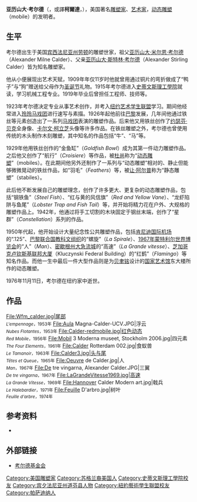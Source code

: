 {{Infobox artist
| bgcolour    = #EEDD82
| name        = 亚历山大·考尔德
| image       = Alexander Calde Portrait.jpg
| imagesize   = 200px
| caption     = 摄于1947年
| birth_name   = Alexander Calder
| birthdate   = {{birth date|1898|7|22|mf=y}}
| birthplace    = 美国[[宾西法尼亚州|宾西法尼亚州]][[劳顿|劳顿]]
| deathdate   = {{death date and age|1976|11|11|1898|7|22|mf=y}}
| deathplace  = 美国[[纽约州|纽约州]][[纽约|纽约]]
| nationality = {{USA}}
| field       = [[雕塑|雕塑]]
| training    =[[史蒂文斯理工學院|史蒂文斯理工學院]]<br/>[[纽约艺术学生联盟|纽约艺术学生联盟]]
| patrons     =
| awards      =
}}
'''亚历山大·考尔德'''（{{lang-en|Alexander Calder}}，或譯'''柯爾達'''，{{bd|1898年|7月22日|1976年|11月11日}}），美国著名[[雕塑家|雕塑家]]、[[艺术家|艺术家]]，[[动态雕塑|动态雕塑]]（mobile）的发明者。

== 生平 ==
考尔德出生于美国[[宾西法尼亚州|宾西法尼亚州]][[劳顿|劳顿]]的雕塑世家，祖父[[亚历山大·米尔恩·考尔德|亚历山大·米尔恩·考尔德]]（Alexander Milne Calder）、父亲[[亚历山大·斯特林·考尔德|亚历山大·斯特林·考尔德]]（Alexander Stirling Calder）皆为知名雕塑家。

他从小便展现出艺术天赋，1909年年仅11岁时他就曾用通过铜片的弯折做成了“鸭子”与“狗”赠送给父母作为[[圣诞节|圣诞节]]礼物。1915年考尔德进入[[史蒂文斯理工學院|史蒂文斯理工學院]]就读，学习机械工程专业。1919年毕业后曾担任工程师、技师等。

1923年考尔德决定专业从事艺术创作，并考入[[纽约艺术学生联盟|纽约艺术学生联盟]]学习。期间他经常进入[[玲玲马戏团|玲玲马戏团]]进行速写与素描。1926年起他前往[[巴黎|巴黎]]发展，几年间他通过铁丝等元素创造出了一系列[[马戏团|马戏团]]表演的雕塑作品。后来他又用铁丝创作了[[约瑟芬·贝克|约瑟芬·贝克]]全身像、[[卡尔文·柯立芝|卡尔文·柯立芝]]头像等许多作品。在铁丝雕塑之外，考尔德也曾使用传统的木头制作木刻雕塑，其中知名的作品包括“牛”、“马”等。

1929年他用铁丝创作的“金鱼缸”（''Goldfish Bowl''）成为其第一件动力雕塑作品。之后他又创作了“航行”（''Croisiere''）等作品，被[[杜尚|杜尚]]称为“[[动态雕塑|动态雕塑]]”（mobiles）。在此期间他另外还制作了一系列与“动态雕塑”相对的、静止但能够微微晃动的铁丝作品，如“羽毛”（''Feathers''）等，被[[让·阿尔普|让·阿尔普]]称为“静态雕塑”（stabiles）。

此后他不断发展自己的雕塑理念，创作了许多更大、更复杂的动态雕塑作品，包括“钢铁鱼”（''Steel Fish''）、“红与黄的风信旗”（''Red and Yellow Vane''）、“龙虾陷阱与鱼尾”（''Lobster Trap and Fish Tail''）等，并开始将精力花在户外、大规格的雕塑作品上。1942年，他通过将手工切割的木块固定于钢丝末端，创作了“星群”（''Constellation''）系列的作品。

1950年代起，他开始设计大量纪念性公共雕塑作品，包括[[肯尼迪国际机场|肯尼迪国际机场]]的“.125”、[[巴黎|巴黎]][[联合国教科文组织|联合国教科文组织]]的“螺旋”（''La Spirale''）、[[1967年世界博览会|1967年蒙特利尔世界博览会]]的“人”（''Man''）、[[密歇根州|密歇根州]][[大急流城_(密歇根州)|大急流城]]的“高速”（''La Grande vitesse''）、[[芝加哥|芝加哥]][[克卢钦斯基联邦大厦|克卢钦斯基联邦大厦]]（Kluczynski Federal Building）的“红鹤”（''Flamingo''）等知名作品。而他一生中最后一件大型作品则是为[[贝聿铭|贝聿铭]]设计的[[国家艺术馆|国家艺术馆]]东大楼所作的动态雕塑。

1976年11月11日，考尔德在纽约家中逝世。

== 作品 ==
<gallery widths="140px" heights="140px" perrow="4">
File:Wfm_calder.jpg|尾部<br/><small>''L'empennage''，1953年</small>
File:Aula Magna-Calder-UCV.JPG|浮云<br/><small>''Nubes Flotantes''，1953年</small>
File:Calder-redmobile.jpg|红色动态<br/><small>''Red Mobile''，1956年</small>
File:Mobil 3 Moderna museet, Stockholm 2006.jpg|四元素<br/><small>''The Four Elements''，1961年</small>
File:Calder Rotterdam 002.jpg|食蚁兽<br/><small>''Le Tamanoir''，1963年</small>
File:Calder3.jpg|头与尾<br/><small>''Têtes et Queue''，1965年</small>
File:Oeuvre de Calder.jpg|人<br/><small>''Man''，1967年</small>
File:De tre vingarna, Alexander Calder.JPG|三翼<br/><small>''De tre vingarna''，1967年</small>
File:LaGrandeVitesse1969.jpg|高速<br/><small>''La Grande Vitesse''，1969年</small>
File:Hannover Calder Modern art.jpg|戟兵<br/><small>''Le Halebardier''，1971年</small>
File:Feuille D'arbro.jpg|树叶<br/><small>''Feuille d'arbre''，1974年</small>
</gallery>

== 参考资料 ==
{{reflistH}}

* {{en}}{{cite web|url=http://calder.org/life/page/biography.html|title=Calder's Biography|publisher=Calder Foundation|accessdate=2011-07-21|archive-date=2011-07-25|archive-url=https://web.archive.org/web/20110725130514/http://calder.org/life/page/biography.html|dead-url=no}}
{{reflistF}}

== 外部链接 ==
{{Commonscat|Alexander Calder}}
* [http://www.calder.org/ 考尔德基金会]{{Wayback|url=http://www.calder.org/ |date=20110724024450 }}

{{Authority control}}
{{DEFAULTSORT: Calder, Alexander}}
[[Category:美国雕塑家|Category:美国雕塑家]]
[[Category:苏格兰裔美国人|Category:苏格兰裔美国人]]
[[Category:史蒂文斯理工學院校友|Category:史蒂文斯理工學院校友]]
[[Category:宾夕法尼亚州道芬县人物|Category:宾夕法尼亚州道芬县人物]]
[[Category:紐約藝術學生聯盟校友|Category:紐約藝術學生聯盟校友]]
[[Category:帕萨迪纳人|Category:帕萨迪纳人]]